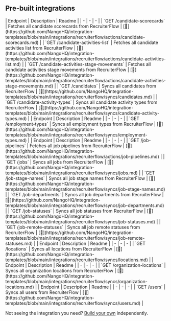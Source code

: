 
## Pre-built integrations

<AccordionGroup>


<Accordion title="Candidates">
| Endpoint | Description | Readme |
| - | - | - |
| `GET /candidate-scorecards` | Fetches all candidate scorecards from RecruiterFlow | [🔗](https://github.com/NangoHQ/integration-templates/blob/main/integrations/recruiterflow/actions/candidate-scorecards.md) |
| `GET /candidate-activities-list` | Fetches all candidate activities list from RecruiterFlow | [🔗](https://github.com/NangoHQ/integration-templates/blob/main/integrations/recruiterflow/actions/candidate-activities-list.md) |
| `GET /candidate-activities-stage-movements` | Fetches all candidate activities stage movements from RecruiterFlow | [🔗](https://github.com/NangoHQ/integration-templates/blob/main/integrations/recruiterflow/actions/candidate-activities-stage-movements.md) |
| `GET /candidates` | Syncs all candidates from RecruiterFlow | [🔗](https://github.com/NangoHQ/integration-templates/blob/main/integrations/recruiterflow/syncs/candidates.md) |
| `GET /candidate-activity-types` | Syncs all candidate activity types from RecruiterFlow | [🔗](https://github.com/NangoHQ/integration-templates/blob/main/integrations/recruiterflow/syncs/candidate-activity-types.md) |
</Accordion>


<Accordion title="Employments">
| Endpoint | Description | Readme |
| - | - | - |
| `GET /employment-types` | Syncs all employment types from RecruiterFlow | [🔗](https://github.com/NangoHQ/integration-templates/blob/main/integrations/recruiterflow/syncs/employment-types.md) |
</Accordion>


<Accordion title="Jobs">
| Endpoint | Description | Readme |
| - | - | - |
| `GET /job-pipelines` | Fetches all job pipelines from RecruiterFlow | [🔗](https://github.com/NangoHQ/integration-templates/blob/main/integrations/recruiterflow/actions/job-pipelines.md) |
| `GET /jobs` | Syncs all jobs from RecruiterFlow | [🔗](https://github.com/NangoHQ/integration-templates/blob/main/integrations/recruiterflow/syncs/jobs.md) |
| `GET /job-stage-names` | Syncs all job stage names from RecruiterFlow | [🔗](https://github.com/NangoHQ/integration-templates/blob/main/integrations/recruiterflow/syncs/job-stage-names.md) |
| `GET /job-departments` | Syncs all job departments from RecruiterFlow | [🔗](https://github.com/NangoHQ/integration-templates/blob/main/integrations/recruiterflow/syncs/job-departments.md) |
| `GET /job-statuses` | Syncs all job statuses from RecruiterFlow | [🔗](https://github.com/NangoHQ/integration-templates/blob/main/integrations/recruiterflow/syncs/job-statuses.md) |
| `GET /job-remote-statuses` | Syncs all job remote statuses from RecruiterFlow | [🔗](https://github.com/NangoHQ/integration-templates/blob/main/integrations/recruiterflow/syncs/job-remote-statuses.md) |
</Accordion>


<Accordion title="Locations">
| Endpoint | Description | Readme |
| - | - | - |
| `GET /locations` | Syncs all locations from RecruiterFlow | [🔗](https://github.com/NangoHQ/integration-templates/blob/main/integrations/recruiterflow/syncs/locations.md) |
</Accordion>


<Accordion title="Organizations">
| Endpoint | Description | Readme |
| - | - | - |
| `GET /organization-locations` | Syncs all organization locations from RecruiterFlow | [🔗](https://github.com/NangoHQ/integration-templates/blob/main/integrations/recruiterflow/syncs/organization-locations.md) |
</Accordion>


<Accordion title="Users">
| Endpoint | Description | Readme |
| - | - | - |
| `GET /users` | Syncs all users from RecruiterFlow | [🔗](https://github.com/NangoHQ/integration-templates/blob/main/integrations/recruiterflow/syncs/users.md) |
</Accordion>

</AccordionGroup>

<Tip>Not seeing the integration you need? [Build your own](https://docs.nango.dev/guides/platform/functions) independently.</Tip>
